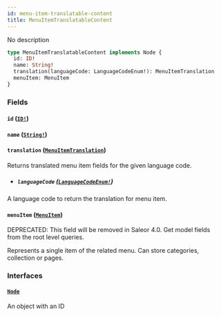 ```yaml
---
id: menu-item-translatable-content
title: MenuItemTranslatableContent
---
```


No description

```graphql
type MenuItemTranslatableContent implements Node {
  id: ID!
  name: String!
  translation(languageCode: LanguageCodeEnum!): MenuItemTranslation
  menuItem: MenuItem
}
```

### Fields

#### `id` ([`ID!`](../../../developer/api-reference/scalars/id))

#### `name` ([`String!`](../../../developer/api-reference/scalars/string))

#### `translation` ([`MenuItemTranslation`](../../../developer/api-reference/objects/menu-item-translation))

Returns translated menu item fields for the given language code.

- ##### `languageCode` ([`LanguageCodeEnum!`](../../../developer/api-reference/enums/language-code-enum))

A language code to return the translation for menu item.

#### `menuItem` ([`MenuItem`](../../../developer/api-reference/objects/menu-item))

<span class="badge badge--warning">DEPRECATED: This field will be removed in Saleor 4.0. Get model fields from the root level queries.</span>

Represents a single item of the related menu. Can store categories, collection or pages.

### Interfaces

#### [`Node`](../../../developer/api-reference/interfaces/node)

An object with an ID
